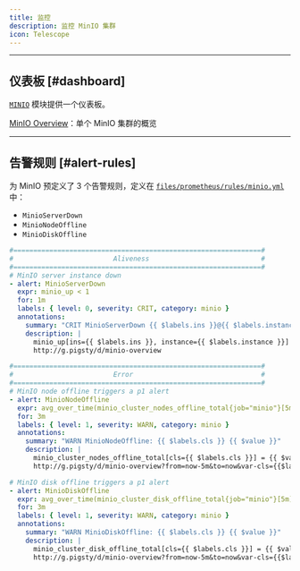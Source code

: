 ```yaml
---
title: 监控
description: 监控 MinIO 集群
icon: Telescope
---
```


---------

## 仪表板 [#dashboard]

[`MINIO`](/zh/minio/) 模块提供一个仪表板。

[MinIO Overview](https://demo.pigsty.cc/d/minio-overview)：单个 MinIO 集群的概览

------

## 告警规则 [#alert-rules]

为 MinIO 预定义了 3 个告警规则，定义在 [`files/prometheus/rules/minio.yml`](https://github.com/pgsty/pigsty/blob/main/files/prometheus/rules/minio.yml) 中：

- `MinioServerDown`
- `MinioNodeOffline`
- `MinioDiskOffline`

```yaml
#==============================================================#
#                         Aliveness                            #
#==============================================================#
# MinIO server instance down
- alert: MinioServerDown
  expr: minio_up < 1
  for: 1m
  labels: { level: 0, severity: CRIT, category: minio }
  annotations:
    summary: "CRIT MinioServerDown {{ $labels.ins }}@{{ $labels.instance }}"
    description: |
      minio_up[ins={{ $labels.ins }}, instance={{ $labels.instance }}] = {{ $value }} < 1
      http://g.pigsty/d/minio-overview

#==============================================================#
#                         Error                                #
#==============================================================#
# MinIO node offline triggers a p1 alert
- alert: MinioNodeOffline
  expr: avg_over_time(minio_cluster_nodes_offline_total{job="minio"}[5m]) > 0
  for: 3m
  labels: { level: 1, severity: WARN, category: minio }
  annotations:
    summary: "WARN MinioNodeOffline: {{ $labels.cls }} {{ $value }}"
    description: |
      minio_cluster_nodes_offline_total[cls={{ $labels.cls }}] = {{ $value }} > 0
      http://g.pigsty/d/minio-overview?from=now-5m&to=now&var-cls={{$labels.cls}}

# MinIO disk offline triggers a p1 alert
- alert: MinioDiskOffline
  expr: avg_over_time(minio_cluster_disk_offline_total{job="minio"}[5m]) > 0
  for: 3m
  labels: { level: 1, severity: WARN, category: minio }
  annotations:
    summary: "WARN MinioDiskOffline: {{ $labels.cls }} {{ $value }}"
    description: |
      minio_cluster_disk_offline_total[cls={{ $labels.cls }}] = {{ $value }} > 0
      http://g.pigsty/d/minio-overview?from=now-5m&to=now&var-cls={{$labels.cls}}
```